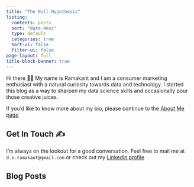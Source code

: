 ```yaml
---
title: "The Null Hypothesis"
listing:
  contents: posts
  sort: "date desc"
  type: default
  categories: true
  sort-ui: false
  filter-ui: false
page-layout: full
title-block-banner: true
---
```


Hi there 👋🏼 My name is Ramakant and I am a consumer marketing enthusiast with a natural curiosity towards data and technology. I started this blog as a way to sharpen my data science skills and occasionally pour those creative juices.

If you'd like to know more about my bio, please continue to the [About Me page](https://www.ds-ramakant.com/about.html)

## Get In Touch ✍️

I'm always on the lookout for a good conversation. Feel free to mail me at `d.s.ramakant@gmail.com` or check out my [Linkedin profile](https://www.linkedin.com/in/dsramakant/)

### 

## Blog Posts
